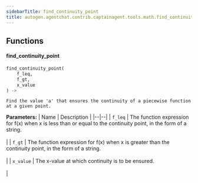 ```yaml
---
sidebarTitle: find_continuity_point
title: autogen.agentchat.contrib.captainagent.tools.math.find_continuity_point
---
```


## Functions

<code class="doc-symbol doc-symbol-heading doc-symbol-function"></code>
#### find_continuity_point
<a href="#autogen.agentchat.contrib.captainagent.tools.math.find_continuity_point..find_continuity_point" class="headerlink" title="Permanent link"></a>

```python
find_continuity_point(
    f_leq,
    f_gt,
    x_value
) -> 
```

    Find the value 'a' that ensures the continuity of a piecewise function at a given point.

<b>Parameters:</b>
| Name | Description |
|--|--|
| `f_leq` | The function expression for f(x) when x is less than or equal to the continuity point, in the form of a string.<br/><br/> |
| `f_gt` | The function expression for f(x) when x is greater than the continuity point, in the form of a string.<br/><br/> |
| `x_value` | The x-value at which continuity is to be ensured.<br/><br/> |

<br />